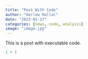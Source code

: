 ```yaml
---
title: "Post With Code"
author: "Harlow Malloc"
date: "2023-01-17"
categories: [news, code, analysis]
image: "image.jpg"
---
```


This is a post with executable code.

```r
1 + 1
```
